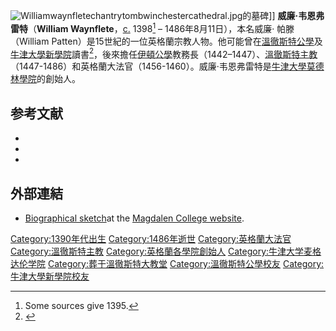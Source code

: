 {{Infobox Christian leader
| type        = 主教
| name        = William Waynflete
| title       = [[溫徹斯特主教|溫徹斯特主教]]
| image       = WilliamWaynflete.jpg
| alt         = 
| caption     = 
| church      = 天主教
| elected        = 1447年4月
| term_end = 1486年8月11日
| predecessor = [[亨利·蒲福|亨利·蒲福]]
| successor   = [[彼得·科特耐|彼得·科特耐]]
| ordination     = 
| ordinated_by   = 
| consecration   = 1447年7月13日
| consecrated_by = 
| birth_date    = 1398年左右
| birth_place   = 
| death_date    = 1486年8月11日
| death_place   = [[漢普郡|漢普郡]][[畢曉普斯沃爾瑟姆|畢曉普斯沃爾瑟姆]]
| previous_post = 
}}
[[File:Williamwaynfletechantrytombwinchestercathedral.jpg|thumb]]的墓碑]]
'''威廉·韦恩弗雷特'''（'''William Waynflete'''，[[circa|c.]] 1398<ref>Some sources give 1395.</ref> – 1486年8月11日），本名威廉· 帕滕（William Patten）是15世紀的一位英格蘭宗教人物。他可能曾在[[溫徹斯特公學|溫徹斯特公學]]及[[牛津大學新學院|牛津大學新學院]]讀書<ref>{{CathEncy|wstitle=William of Wayneflete}}</ref>，後來擔任[[伊頓公學|伊頓公學]]教務長（1442–1447）、[[溫徹斯特主教|溫徹斯特主教]]（1447-1486）和英格蘭大法官（1456-1460）。威廉·韦恩弗雷特是[[牛津大學莫德林學院|牛津大學莫德林學院]]的創始人。

==参考文献==
{{reflist}}
* {{cite book |author1=Fryde, E. B. |author2=Greenway, D. E. |author3=Porter, S. |author4=Roy, I.|title=Handbook of British Chronology|edition=Third revised |publisher=Cambridge University Press |location=Cambridge |year=1996 |isbn=0-521-56350-X }}
*{{EB1911|wstitle = Waynflete, William|volume=28}}
*{{CathEncy|wstitle=William of Wayneflete}}

==外部連結==
*[https://web.archive.org/web/20041205165538/http://www.magd.ox.ac.uk/history/ww.shtml Biographical sketch]at the [http://www.magd.ox.ac.uk Magdalen College website]{{Wayback|url=http://www.magd.ox.ac.uk/history/ww.shtml |date=20041205165538 }}.

{{Authority control}}

{{DEFAULTSORT:Waynflete, William}}
[[Category:1390年代出生|Category:1390年代出生]]
[[Category:1486年逝世|Category:1486年逝世]]
[[Category:英格蘭大法官|Category:英格蘭大法官]]
[[Category:溫徹斯特主教|Category:溫徹斯特主教]]
[[Category:英格蘭各學院創始人|Category:英格蘭各學院創始人]]
[[Category:牛津大学麦格达伦学院|Category:牛津大学麦格达伦学院]]
[[Category:葬于溫徹斯特大教堂|Category:葬于溫徹斯特大教堂]]
[[Category:溫徹斯特公學校友|Category:溫徹斯特公學校友]]
[[Category:牛津大學新學院校友|Category:牛津大學新學院校友]]